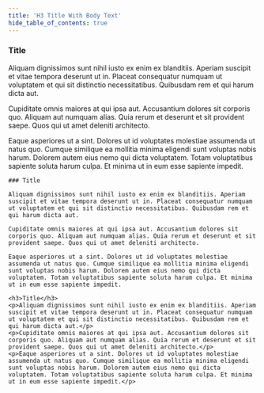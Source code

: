 ```yaml
---
title: 'H3 Title With Body Text'
hide_table_of_contents: true
---
```


### Title

Aliquam dignissimos sunt nihil iusto ex enim ex blanditiis. Aperiam suscipit et vitae tempora deserunt ut in. Placeat consequatur numquam ut voluptatem et qui sit distinctio necessitatibus. Quibusdam rem et qui harum dicta aut.

Cupiditate omnis maiores at qui ipsa aut. Accusantium dolores sit corporis quo. Aliquam aut numquam alias. Quia rerum et deserunt et sit provident saepe. Quos qui ut amet deleniti architecto.

Eaque asperiores ut a sint. Dolores ut id voluptates molestiae assumenda ut natus quo. Cumque similique ea mollitia minima eligendi sunt voluptas nobis harum. Dolorem autem eius nemo qui dicta voluptatem. Totam voluptatibus sapiente soluta harum culpa. Et minima ut in eum esse sapiente impedit.

```mdx
### Title

Aliquam dignissimos sunt nihil iusto ex enim ex blanditiis. Aperiam suscipit et vitae tempora deserunt ut in. Placeat consequatur numquam ut voluptatem et qui sit distinctio necessitatibus. Quibusdam rem et qui harum dicta aut.

Cupiditate omnis maiores at qui ipsa aut. Accusantium dolores sit corporis quo. Aliquam aut numquam alias. Quia rerum et deserunt et sit provident saepe. Quos qui ut amet deleniti architecto.

Eaque asperiores ut a sint. Dolores ut id voluptates molestiae assumenda ut natus quo. Cumque similique ea mollitia minima eligendi sunt voluptas nobis harum. Dolorem autem eius nemo qui dicta voluptatem. Totam voluptatibus sapiente soluta harum culpa. Et minima ut in eum esse sapiente impedit.
```

```
<h3>Title</h3>
<p>Aliquam dignissimos sunt nihil iusto ex enim ex blanditiis. Aperiam suscipit et vitae tempora deserunt ut in. Placeat consequatur numquam ut voluptatem et qui sit distinctio necessitatibus. Quibusdam rem et qui harum dicta aut.</p>
<p>Cupiditate omnis maiores at qui ipsa aut. Accusantium dolores sit corporis quo. Aliquam aut numquam alias. Quia rerum et deserunt et sit provident saepe. Quos qui ut amet deleniti architecto.</p>
<p>Eaque asperiores ut a sint. Dolores ut id voluptates molestiae assumenda ut natus quo. Cumque similique ea mollitia minima eligendi sunt voluptas nobis harum. Dolorem autem eius nemo qui dicta voluptatem. Totam voluptatibus sapiente soluta harum culpa. Et minima ut in eum esse sapiente impedit.</p>
```
